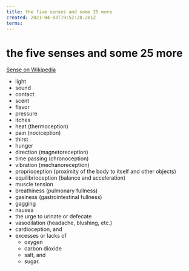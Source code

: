 ```yaml
---
title: the five senses and some 25 more
created: 2021-04-03T19:52:28.281Z
terms:
---
```


# the five senses and some 25 more

[Sense on Wikipedia](https://en.wikipedia.org/wiki/Sense?wprov=sfsi1)

- light
- sound
- contact
- scent
- flavor
- pressure
- itches
- heat (thermoception)
- pain (nociception)
- thirst
- hunger
- direction (magnetoreception)
- time passing (chronoception)
- vibration (mechanoreception)
- proprioception (proximity of the body to itself and other objects)
- equilibrioception (balance and acceleration)
- muscle tension
- breathiness (pulmonary fullness)
- gasiness (gastrointestinal fullness)
- gagging
- nausea
- the urge to urinate or defecate
- vasodilation (headache, blushing, etc.)
- cardioception, and
- excesses or lacks of
  - oxygen
  - carbon dioxide
  - salt, and
  - sugar.
